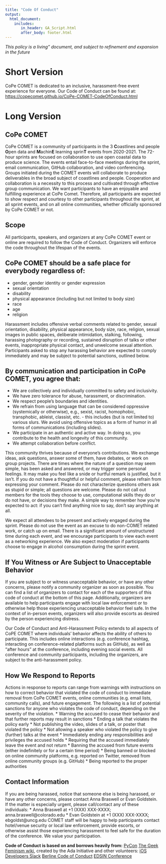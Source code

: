 ```yaml
---
title: "Code Of Conduct"
output: 
  html_document:
    includes:
       in_header: GA_Script.html
       after_body: footer.html
---
```


_This policy is a living" document, and subject to refinement and expansion in the future_

# Short Version
CoPe COMET is dedicated to an inclusive, harassment-free event experience for everyone.  Our Code of Conduct can be found at: [https://copecomet.github.io/CoPe-COMET-CodeOfConduct.html](https://copecomet.github.io/CoPe-COMET-CodeOfConduct.html)

# Long Version 

## CoPe COMET
CoPe COMET is a community of participants in the 3 **C**oastlines and people **O**pen data and **M**achin**E** learning sprin**T** events from 2020-2021. The 72-hour sprints are focused on collaboration to use open coastal data to produce science. The events entail face-to-face meetings during the sprint, email communication, GitHub collaboration, and video conferencing. Groups initiated during the COMET events will collaborate to produce deliverables in the broad subject of coastlines and people. Cooperation and collaboration is a necessity to this process and cultivated through effective group communication. 
We want participants to have an enjoyable and fulfilling experience at CoPe Comet. Therefore, all participants are expected to show respect and courtesy to other participants throughout the sprint, at all sprint events, and on all online communities, whether officially sponsored by CoPe COMET or not.

## Scope
All participants, speakers, and organizers at any CoPe COMET event or online are required to follow the Code of Conduct. Organizers will enforce the code throughout the lifespan of the events.

## CoPe COMET should be a safe place for everybody regardless of: 
  * gender, gender identity or gender expression
  * sexual orientation
  * disability
  * physical appearance (including but not limited to body size)
  * race
  * age
  * religion
  
Harassment includes offensive verbal comments related to gender, sexual orientation, disability, physical appearance, body size, race, religion, sexual images in public spaces, deliberate intimidation, stalking, following, harassing photography or recording, sustained disruption of talks or other events, inappropriate physical contact, and unwelcome sexual attention. Participants asked to stop any harassing behavior are expected to comply immediately and may be subject to potential sanctions, outlined below. 

## By communication and participation in CoPe COMET, you agree that:
  * We are collectively and individually committed to safety and inclusivity.
  * We have zero tolerance for abuse, harassment, or discrimination.
  * We respect people’s boundaries and identities.
  *  We refrain from using language that can be considered oppressive (systemically or otherwise), e.g., sexist, racist,  homophobic, transphobic, ableist, classist, etc. - this includes (but is not limited to) various slurs. We avoid using offensive topics as a form of humor in all forms of communications (including slides).
  * We participate in an authentic and active way. In doing so, you contribute to the health and longevity of this community.
  * We attempt collaboration before conflict.

This community thrives because of everyone's contributions. We exchange ideas, ask questions, answer some of them, have debates, or work on group projects. There are times where the nature of a question may seem simple, has been asked and answered, or may trigger some personal feelings. It may make you feel like a snide or hurtful remark is justified, but it isn't. If you do not have a thoughtful or helpful comment, please refrain from expressing your comment. Please do not characterize questions others ask as stupid or simple; all questions are welcome. Please do not call out members for the tools they choose to use, computational skills they do or do not have, or decisions they make. A simple way to remember how you're expected to act: if you can't find anything nice to say, don't say anything at all.

We expect all attendees to be present and actively engaged during the sprint. Please do not use the event as an excuse to do non-COMET related work, or catch up on email. There is a significant amount of unstructured time during each event, and we encourage participants to view each event as  a networking experience. We also expect moderation if participants choose to engage in alcohol consumption during the sprint event. 

## If You Witness or Are Subject to Unacceptable Behavior
If you are subject to or witness unacceptable behavior, or have any other concerns, please notify a community organizer as soon as possible. You can find a list of organizers to contact for each of the supporters of this code of conduct at the bottom of this page. Additionally, organizers are available to help participants engage with local law enforcement or to otherwise help those experiencing unacceptable behavior feel safe. In the context of in-person events, organizers will also provide escorts as desired by the person experiencing distress.

Our Code of Conduct and Anti-Harassment Policy extends to all aspects of CoPE COMET where individuals’ behavior affects the ability of others to participate. This includes online interactions (e.g. conference hashtag, interacting on conference-related platforms such as GitHub), as well as “after hours” at the conference, including evening social events. All conference and community participants, including the organizers, are subject to the anti-harassment policy.

## How We Respond to Reports
Actions in response to reports can range from warnings with instructions on how to correct behavior that violated the code of conduct to immediate removal from CoPe COMET events, online communities (e.g. email lists, community calls), and future engagement.
The following is a list of potential sanctions for anyone who violates the code of conduct, depending on the severity of the violation.
  * Warning the accused to cease their behavior and that further reports may result in sanctions
  * Ending a talk that violates the policy early
  * Not publishing the video, slides of a talk, or poster that violated the policy
  * Not allowing a speaker who violated the policy to give (further) talks at the event
  * Immediately ending any responsibilities and privileges the accused holds
  * Requiring that the accused immediately leave the event and not return
  * Banning the accused from future events (either indefinitely or for a certain time period)
  * Being banned or blocked on online community platforms, e.g. reported on Twitter, removed from online community groups (e.g. GitHub)
  * Being reported to the proper authorities
  
## Contact Information
If you are being harassed, notice that someone else is being harassed, or have any other concerns, please contact Anna Braswell or Evan Goldstein. If the matter is especially urgent, please call/contact any of these individuals:
  * Anna Braswell at +1 (XXX) XXX-XXXX; anna.braswell@colorado.edu
  * Evan Goldstein at +1 (XXX) XXX-XXXX; ebgoldst@uncg.edu
COMET staff will be happy to help participants contact hotel/venue security or local law enforcement, provide escorts, or otherwise assist those experiencing harassment to feel safe for the duration of the conference. We value your participation.

**Code of Conduct is based on and borrows heavily from:** 
[PyCon](https://us.pycon.org/2013/about/code-of-conduct/)
[The Geek Feminism wiki](http://geekfeminism.wikia.com/wiki/Conference_anti-harassment), created by the Ada Initiative and other volunteers:
[iOS Developers Slack](https://github.com/iOS-Developers-Slack/Code-Of-Conduct)
[Berline Code of Conduct](http://berlincodeofconduct.org/)
[EDSIN Conference](https://qubeshub.org/community/groups/edsin/code_of_conduct)
   
